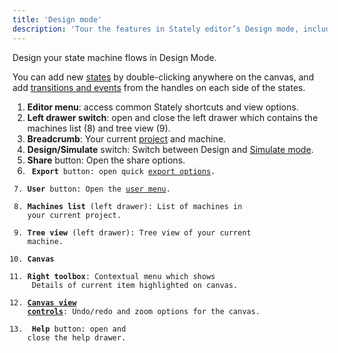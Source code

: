 ```yaml
---
title: 'Design mode'
description: 'Tour the features in Stately editor’s Design mode, including a guide to all the panels and how to use the editor.'
---
```


Design your state machine flows in Design Mode.

You can add new [states](states/intro.mdx) by double-clicking anywhere on the canvas, and add [transitions and events](transitions-and-events/intro.mdx) from the handles on each side of the states.

<p>
  <ThemedImage
    alt="Numbered screenshot of Stately editor’s Design mode features. Described by list below."
    sources={{
      light: '/design-mode/design-mode-signed-in.png',
      dark: '/design-mode/design-mode-signed-in-dm.png',
    }}
  />
</p>

1. **Editor menu**: access common Stately shortcuts and view options.
2. **Left drawer switch**: open and close the left drawer which contains the machines list (8) and tree view (9).
3. **Breadcrumb**: Your current [project](projects.mdx) and machine.
4. **Design/Simulate** switch: Switch between Design and [Simulate mode](simulate-mode.mdx).
5. **Share** button: Open the share options.
6. **<Code size={18} /> Export** button: open quick [export options](export-as-code.mdx).
7. **User** button: Open the [user menu](user-preferences.mdx).
8. **Machines list** (left drawer): List of machines in your current project.
9. **Tree view** (left drawer): Tree view of your current machine.
10. **Canvas**
11. **Right toolbox**: Contextual menu which shows <Info size={18} /> Details of current item highlighted on canvas.
12. **[Canvas view controls](canvas-view-controls.mdx)**: Undo/redo and zoom options for the canvas.
13. **<HelpCircle size={18} /> Help** button: open and close the help drawer.
